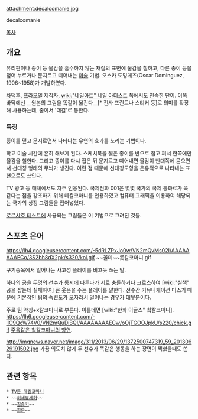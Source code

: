 attachment:décalcomanie.jpg

décalcomanie

[[목차]]

== 개요 ==
유리판이나 종이 등 물감을 흡수하지 않는 재질의 표면에 물감을 칠하고, 다른 종이 등을 덮어 누르거나 문지르고 떼어내는 [[미술]] 기법. 오스카 도밍게즈(Oscar Dominguez, 1906~1958)가 개발하였다.

[[차덕후]], [[프라모델]] 제작자, [[wiki:"네일아트" 네일 아티스트]] 쪽에서도 친숙한 단어. 이쪽 바닥에선 __원본의 그림을 똑같이 옮긴다__[* 전사 프린트나 스티커 등]로 의미를 확장해 사용하는데, 줄여서 '데칼'로 통한다. 

=== 특징 ===
종이를 덮고 문지르면서 나타나는 우연의 효과를 노리는 기법이다.

학교 미술 시간에 흔히 해보게 된다. 스케치북을 찢은 종이를 반으로 접고 펴서 한쪽에만 물감을 칠한다. 그리고 종이를 다시 접은 뒤 문지르고 떼어내면 물감이 반대쪽에 묻으면서 선대칭 형태의 무늬가 생긴다. 이런 점 때문에 선대칭도형을 은유적으로 나타내는 표현으로도 쓰인다.

TV 광고 등 매체에서도 자주 인용된다. 국제전화 001은 몇몇 국가의 국제 통화료가 똑같다는 점을 강조하기 위해 데칼코마니를 인용하였고 컴퓨터 그래픽을 이용하여 해당되는 국가의 상징 그림들을 집어넣었다.

[[로르샤흐 테스트]]에 사용되는 그림들은 이 기법으로 그려진 것들.

== 스포츠 은어 ==
https://lh4.googleusercontent.com/-5dRLZPxJo0w/VN2mQvMs02I/AAAAAAAAECo/3S2bh8dX2pk/s320/kol.gif ~~꼴데~~롯칼코마니.gif

구기종목에서 일어나는 사고성 플레이를 비꼬듯 쓰는 말.

하나의 공을 두명의 선수가 동시에 다투다가 서로 충돌하거나 크로스하여 [wiki:"실책" 공을 잡는데 실패하여] 큰 웃음을 주는 플레이를 말한다. 선수간 커뮤니케이션 미스기 때문에 기본적인 팀의 숙련도가 모자라서 일어나는 경우가 대부분이다.

주로 팀 약칭+x칼코마니로 부른다. 이를테면 [wiki:"한화 이글스" 칰칼코마니]. 
https://lh6.googleusercontent.com/-lIC9QcW74V0/VN2mQuDiBQI/AAAAAAAAECw/oOjTGOOJpkU/s220/chick.gif [http://www.clien.net/cs2/bbs/board.php?bo_table=park&wr_id=12938090 주옥같은 칰칼코마니의 향연].

http://imgnews.naver.net/image/311/2013/06/29/1372500747319_59_20130629191502.jpg 가끔 의도치 않게 두 선수가 똑같은 행동을 하는 장면이 찍혔을때도 쓴다.

== 관련 항목 ==
 * [[TV툰 데칼코마니]]
 * ~~[[허세쀼세허]]~~
 * ~~[[김좆키]]~~
 * ~~[[회문]]~~
